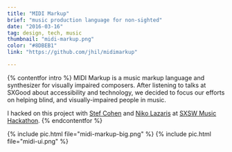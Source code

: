 ```yaml
---
title: "MIDI Markup"
brief: "music production language for non-sighted"
date: "2016-03-16"
tag: design, tech, music
thumbnail: "midi-markup.png"
color: "#8DBEB1"
link: "https://github.com/jhil/midimarkup"

---
```


{% contentfor intro %}
MIDI Markup is a music markup language and synthesizer for visually impaired composers. After listening to talks at SXGood about accessibility and technology, we decided to focus our efforts on helping blind, and visually-impaired people in music.

I hacked on this project with [Stef Cohen](https://twitter.com/stefcohen3) and [Niko Lazaris](https://twitter.com/nikolazaris) at [SXSW Music Hackathon](https://www.sxsw.com/conference/sxsw-hackathon/).
{% endcontentfor %}

{% include pic.html file="midi-markup-big.png" %}
{% include pic.html file="midi-ui.png" %}
